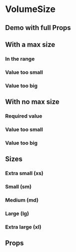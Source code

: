 
<Meta title="Components/VolumeSize" />

# VolumeSize

## Demo with full Props

<Canvas>
  <Story name="Demo">
    <VolumeSize
      maxLabel="max"
      maxSize={40}
      minLabel="min"
      minSize={0}
      requiredLabel="required"
      title="Demo"
      unit="GB"
      value={0}
    />
  </Story>
</Canvas>

## With a max size

### In the range

<Canvas>
  <Story name="In the range">
    <VolumeSize
      maxSize={70}
      minSize={30}
      title="In the range"
      unit="KB"
      value={40}
    />
  </Story>
</Canvas>

### Value too small

<Canvas>
  <Story name="With max size - Value too small">
    <VolumeSize minSize={30} maxSize={70} unit="KB" value={20} />
  </Story>
</Canvas>

### Value too big

<Canvas>
  <Story name="With max size - Value too big">
    <VolumeSize minSize={30} maxSize={70} unit="KB" value={80} />
  </Story>
</Canvas>

## With no max size

### Required value

<Canvas>
  <Story name="Without max size - Required">
    <VolumeSize minSize={30} unit="KB" value={30} />
  </Story>
</Canvas>

### Value too small

<Canvas>
  <Story name="Without max size - Value too small">
    <VolumeSize minSize={30} unit="KB" value={20} />
  </Story>
</Canvas>

### Value too big

<Canvas>
  <Story name="Without max size - Value too big">
    <VolumeSize minSize={30} unit="KB" value={40} />
  </Story>
</Canvas>

## Sizes

### Extra small (xs)

<Canvas>
  <Story name="Extra small size">
    <VolumeSize size="xsmall" minSize={30} unit="KB" value={30} />
  </Story>
</Canvas>

### Small (sm)

<Canvas>
  <Story name="Small size">
    <VolumeSize size="small" minSize={30} unit="KB" value={30} />
  </Story>
</Canvas>

### Medium (md)

<Canvas>
  <Story name="Medium size">
    <VolumeSize size="medium" minSize={30} unit="KB" value={30} />
  </Story>
</Canvas>

### Large (lg)

<Canvas>
  <Story name="Large">
    <VolumeSize size="large" minSize={30} unit="KB" value={30} />
  </Story>
</Canvas>

### Extra large (xl)

<Canvas>
  <Story name="Extra large">
    <VolumeSize size="xlarge" minSize={30} unit="KB" value={30} />
  </Story>
</Canvas>

## Props

<ArgsTable of={VolumeSize} />
